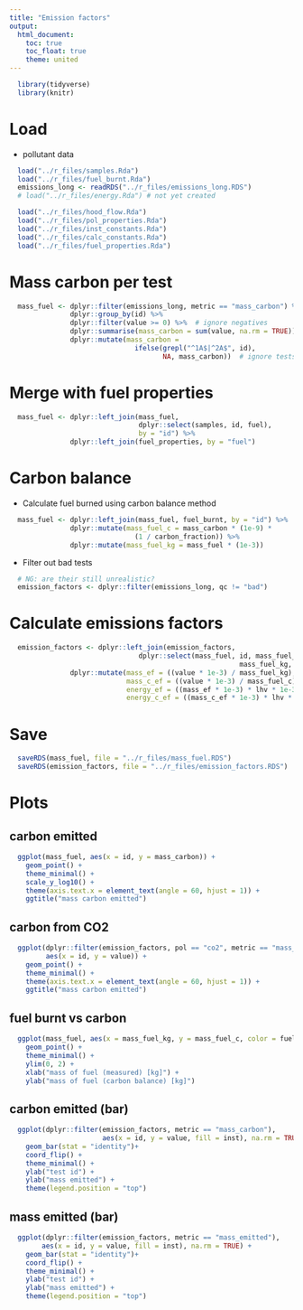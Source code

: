 ```yaml
---
title: "Emission factors"
output:
  html_document:
    toc: true
    toc_float: true
    theme: united
---
```


```r
  library(tidyverse)
  library(knitr)
```

# Load

* pollutant data

```r
  load("../r_files/samples.Rda")
  load("../r_files/fuel_burnt.Rda")
  emissions_long <- readRDS("../r_files/emissions_long.RDS")
  # load("../r_files/energy.Rda") # not yet created
```

```r
  load("../r_files/hood_flow.Rda")
  load("../r_files/pol_properties.Rda")
  load("../r_files/inst_constants.Rda")
  load("../r_files/calc_constants.Rda")
  load("../r_files/fuel_properties.Rda")
```

# Mass carbon per test

```r
  mass_fuel <- dplyr::filter(emissions_long, metric == "mass_carbon") %>%
               dplyr::group_by(id) %>%
               dplyr::filter(value >= 0) %>%  # ignore negatives
               dplyr::summarise(mass_carbon = sum(value, na.rm = TRUE)) %>%
               dplyr::mutate(mass_carbon = 
                               ifelse(grepl("^1A$|^2A$", id),
                                      NA, mass_carbon))  # ignore tests with missing fivegas data
```

# Merge with fuel properties

```r
  mass_fuel <- dplyr::left_join(mass_fuel,
                                dplyr::select(samples, id, fuel),
                                by = "id") %>%
               dplyr::left_join(fuel_properties, by = "fuel")
```

# Carbon balance

* Calculate fuel burned using carbon balance method

```r
  mass_fuel <- dplyr::left_join(mass_fuel, fuel_burnt, by = "id") %>%
               dplyr::mutate(mass_fuel_c = mass_carbon * (1e-9) *
                               (1 / carbon_fraction)) %>%
               dplyr::mutate(mass_fuel_kg = mass_fuel * (1e-3))
```

* Filter out bad tests

```r
  # NG: are their still unrealistic?
  emission_factors <- dplyr::filter(emissions_long, qc != "bad")
```

# Calculate emissions factors
 
```r
  emission_factors <- dplyr::left_join(emission_factors, 
                                dplyr::select(mass_fuel, id, mass_fuel_c, 
                                                         mass_fuel_kg, lhv), by = "id" ) %>%
               dplyr::mutate(mass_ef = ((value * 1e-3) / mass_fuel_kg),  # mg / kg
                             mass_c_ef = ((value * 1e-3) / mass_fuel_c),  # mg / kg
                             energy_ef = ((mass_ef * 1e-3) * lhv * 1e-3),
                             energy_c_ef = ((mass_c_ef * 1e-3) * lhv * 1e-3))  # g / MJ
```

# Save

```r
  saveRDS(mass_fuel, file = "../r_files/mass_fuel.RDS")
  saveRDS(emission_factors, file = "../r_files/emission_factors.RDS")
```

# Plots

## carbon emitted

```r
  ggplot(mass_fuel, aes(x = id, y = mass_carbon)) +
    geom_point() +
    theme_minimal() +
    scale_y_log10() +
    theme(axis.text.x = element_text(angle = 60, hjust = 1)) +
    ggtitle("mass carbon emitted")
```

## carbon from CO2

```r
  ggplot(dplyr::filter(emission_factors, pol == "co2", metric == "mass_carbon"),
         aes(x = id, y = value)) +
    geom_point() +
    theme_minimal() +
    theme(axis.text.x = element_text(angle = 60, hjust = 1)) +
    ggtitle("mass carbon emitted")
```

## fuel burnt vs carbon

```r
  ggplot(mass_fuel, aes(x = mass_fuel_kg, y = mass_fuel_c, color = fuel)) +
    geom_point() +
    theme_minimal() +
    ylim(0, 2) +
    xlab("mass of fuel (measured) [kg]") +
    ylab("mass of fuel (carbon balance) [kg]")
```

## carbon emitted (bar)

```r
  ggplot(dplyr::filter(emission_factors, metric == "mass_carbon"),
                       aes(x = id, y = value, fill = inst), na.rm = TRUE) +
    geom_bar(stat = "identity")+
    coord_flip() +
    theme_minimal() +
    ylab("test id") + 
    ylab("mass emitted") +
    theme(legend.position = "top")
```

## mass emitted (bar)

```r
  ggplot(dplyr::filter(emission_factors, metric == "mass_emitted"),
        aes(x = id, y = value, fill = inst), na.rm = TRUE) +
    geom_bar(stat = "identity")+
    coord_flip() +
    theme_minimal() +
    ylab("test id") + 
    ylab("mass emitted") + 
    theme(legend.position = "top")
```
